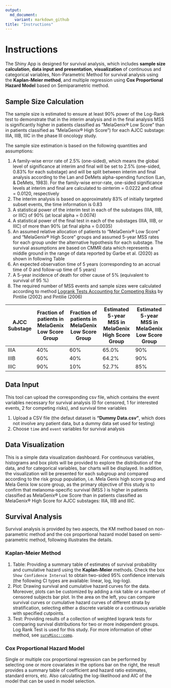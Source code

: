 ```yaml
---
output:   
  md_document:
    variant: markdown_github
title: "Instructions"
---
```


# Instructions

The Shiny App is designed for survival analysis, which includes **sample size calculation**, **data input and presentation**, **visualization** of continuous and categorical variables, Non-Parametric Method for survival analysis using the **Kaplan-Meier method**, and multiple regression using **Cox Proportional Hazard Model** based on Semiparametric method.

 

## Sample Size Calculation

The sample size is estimated to ensure at least 90% power of the Log-Rank test to demonstrate that in the interim analysis and in the final analysis MSS is significantly higher in patients classified as “MelaGenix® Low Score” than in patients classified as “MelaGenix® High Score”) for each AJCC substage: IIIA, IIIB, IIIC in the phase III oncology study.

The sample size estimation is based on the following quantities and assumptions:  

1. A family-wise error rate of 2.5% (one-sided), which means the global level of significance at interim and final will be set to 2.5% (one-sided, 0.83% for each substage) and will be split between interim and final analysis according to the Lan and DeMets alpha-spending function (Lan, & DeMets, 1983). For the family-wise error-rate, one-sided significance levels at interim and final are calculated to αinterim = 0.0222 and αfinal = 0.0120, respectively
2. The interim analysis is based on approximately 83% of initially targeted subset events, the time information is 0.83
3. A statistical power of the interim test in each of the substages (IIIA, IIIB, or IIIC) of 90% (at local alpha = 0.0074)
4. A statistical power of the final test in each of the substages (IIIA, IIIB, or IIIC) of more than 90% (at final alpha = 0.0035)
5. An assumed relative allocation of patients to “MelaGenix® Low Score” and “MelaGenix® High Score” groups and assumed 5-year MSS rates for each group under the alternative hypothesis for each substage. The survival assumptions are based on CMMR data which represents a middle ground in the range of data reported by Garbe et al. (2020) as shown in following Table
6. An expected observation time of 5 years (corresponding to an accrual time of 0 and follow-up time of 5 years)
7. A 5-year incidence of death for other cause of 5% (equivalent to survival of 95 %)
8. The required number of MSS events and sample sizes were calculated according to method [Logrank Tests Accounting for Competing Risks](https://ncss-wpengine.netdna-ssl.com/wp-content/themes/ncss/pdf/Procedures/PASS/Logrank_Tests_Accounting_for_Competing_Risks.pdf) by Pintilie (2002) and Pintilie (2006)

| AJCC Substage    | Fraction of patients in MelaGenix Low Score Group | Fraction of patients in MelaGenix Low Score Group    | Estimated 5-year MSS in MelaGenix High Score Group | Estimated 5-year MSS in MelaGenix Low Score Group |
|-------------|---------------------------------------------------|------------------------------------------------------|----------------------------------------------------|---------------------------------------------------|
|     IIIA    |     40%                                           |     60%                                              |     65.0%                                          |     90%                                           |
|     IIIB    |     60%                                           |     40%                                              |     64.2%                                          |     90%                                           |
|     IIIC    |     90%                                           |     10%                                              |     52.7%                                          |     85%                                           |


## Data Input

This tool can upload the corresponding csv file, which contains the event variables necessary for survival analysis (0 for censored, 1 for interested events, 2 for competing risks), and survival time variables

1. Upload a CSV file (the defaut dataset is **"Dummy Data.csv"**, which does not involve any patient data, but a dummy data set used for testing)
2. Choose `time` and `event` variables for survival analysis


## Data Visualization

This is a simple data visualization dashboard. For continuous variables, histograms and box plots will be provided to explore the distribution of the data, and for categorical variables, bar charts will be displayed. In addition, the visualization will be presented for each subgroup and compared according to the risk group population, i.e. Mela Genix high score group and Mela Genix low score group, as the primary objective of this study is to confirm that melanoma-specific survival (MSS ) is higher in patients classified as MelaGenix® Low Score than in patients classified as MelaGenix® High Score for AJCC substages: IIIA, IIIB and IIIC.

## Survival Analysis

Survival analysis is provided by two aspects, the KM method based on non-parametric method and the cox proportional hazard model based on semi-parametric method, following illustrates the details.

### Kaplan-Meier Method

1. Table: Providing a summary table of estimates of survival probability and cumulative hazard using the **Kaplan-Meier** methods. Check the box `Show Confidence Interval` to obtain two-sided 95\% confidence intervals (the following CI types are available: linear, log, log-log).
2. Plot: Drawing survival and cumulative hazard curves for the data. Moreover, plots can be customized by adding a risk table or a number of censored subjects bar plot. In the area on the left, you can compare survival curves or cumulative hazard curves of different strata by stratification, selecting either a discrete variable or a continuous variable with specified cutpoints.
3. Test: Providing results of a collection of weighted logrank tests for comparing survival distributions for two or more independent groups. Log Rank Test is used for this study. For more information of other method, see [`survMisc::comp`](https://www.rdocumentation.org/packages/survMisc/versions/0.5.5/topics/comp).

### Cox Proportional Hazard Model

Single or multiple cox proportional regression can be performed by selecting one or more covariates in the options bar on the right, the result provides a summary table of coefficient and hazard ratio estimates, standard errors, etc. Also calculating the log-likelihood and AIC of the model that can be used in model selection.
 

